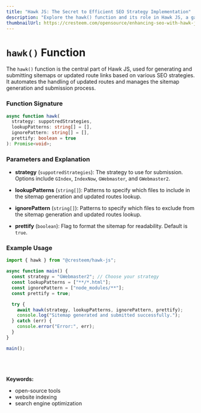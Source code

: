 ```yaml
---
title: "Hawk JS: The Secret to Efficient SEO Strategy Implementation"
description: "Explore the hawk() function and its role in Hawk JS, a game-changer for developers looking to enhance their SEO strategies through effective sitemap creation and submission."
thumbnailUrl: https://cresteem.com/opensource/enhancing-seo-with-hawk-js/thumbnail.png
---
```


# `hawk()` Function

The `hawk()` function is the central part of Hawk JS, used for generating and submitting sitemaps or updated route links based on various SEO strategies. It automates the handling of updated routes and manages the sitemap generation and submission process.

### Function Signature

```typescript
async function hawk(
  strategy: suppotredStrategies,
  lookupPatterns: string[] = [],
  ignorePattern: string[] = [],
  prettify: boolean = true
): Promise<void>;
```

### Parameters and Explanation

- **strategy** (`suppotredStrategies`): The strategy to use for submission. Options include `GIndex`, `IndexNow`, `GWebmaster`, and `GWebmaster2`.

- **lookupPatterns** (`string[]`): Patterns to specify which files to include in the sitemap generation and updated routes lookup.

- **ignorePattern** (`string[]`): Patterns to specify which files to exclude from the sitemap generation and updated routes lookup.

- **prettify** (`boolean`): Flag to format the sitemap for readability. Default is `true`.

### Example Usage

```js
import { hawk } from "@cresteem/hawk-js";

async function main() {
  const strategy = "GWebmaster2"; // Choose your strategy
  const lookupPatterns = ["**/*.html"];
  const ignorePattern = ["node_modules/**"];
  const prettify = true;

  try {
    await hawk(strategy, lookupPatterns, ignorePattern, prettify);
    console.log("Sitemap generated and submitted successfully.");
  } catch (err) {
    console.error("Error:", err);
  }
}

main();
```


<br />
<br />
<br />
<strong>Keywords:</strong>
<ul className={style.keywords}>
  <li>open-source tools</li>
  <li>website indexing</li>
  <li>search engine optimization</li>
</ul>
